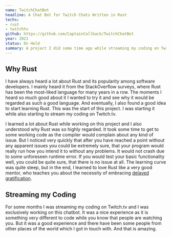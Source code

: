 ```yaml
---
name: TwitchChatBot
headline: A Chat Bot for Twitch Chats Written in Rust
techs:
- rust
- twitchtv
github: https://github.com/CaptainCallback/TwitchChatBot
year: 2021
status: On Hold
summary: A project I did some time ago while streaming my coding on Twitch.tv. It is a chat bot for the Twitch stream chat completely written in Rust in an asynchronous manner. It would connect to the chat and you could paste commands like !help into the chat and the chat bot would respond with a predefined response to it. The project got to a point where it was working by defining commands directly within the code, but eventually I wanted to have a much more dynamic version, where you could define commands on the fly with special command creation commands and I also had a lot of ideas on how to do that, but shortly after getting to this point, I stopped streaming on Twitch and I therefore also stopped working on this project. I really like to continue working on this project, and when I do I will also continue streaming it.
---
```

## Why Rust
I have always heard a lot about Rust and its popularity among software developers. I mainly heard it from the StackOverflow surveys, where Rust has been the most-liked language for many years in a row. The moments I heard so much good about it I wanted to try it and see why it would be regarded as such a good language. And eventually, I also found a good idea to start learning Rust. This was the start of this project. I was starting it while also starting to stream my coding on Twitch.tv.

I learned a lot about Rust while working on this project and I also understood why Rust was so highly regarded. It took some time to get to some working code as the compiler would complain about any kind of issue. But I noticed very quickly that after you have reached a point without any apparent issues you could be extremely sure, that your program would really run how you intend it to without any problems. It would not crash due to some unforeseen runtime error. If you would test your basic functionality well, you could be quite sure, that there is no issue at all. The learning curve was quite steep, but in the end, I learned to love Rust like a very good mentor, who teaches you about the necessity of embracing [delayed gratification](https://en.wikipedia.org/wiki/Delayed_gratification).

## Streaming my Coding
For some months I was streaming my coding on Twitch.tv and I was exclusively working on this chatbot. It was a nice experience as it is something very different to code while you know that people are watching you. But it was a good experience and there have been some people from other places of the world which I got in touch with. And that is amazing.
